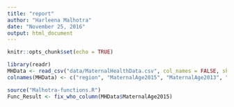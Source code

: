 ```yaml
---
title: "report"
author: "Harleena Malhotra"
date: "November 25, 2016"
output: html_document
---
```


```r
knitr::opts_chunk$set(echo = TRUE)
```

```r
library(readr)
MHData <- read_csv("data/MaternalHealthData.csv", col_names = FALSE, skip = 2)
colnames(MHData) <- c("region", "MaternalAge2015", "MaternalAge2013", "MaternalAge2012")
```

```r
source("Malhotra-functions.R")
Func_Result <- fix_who_column(MHData$MaternalAge2015)
```
